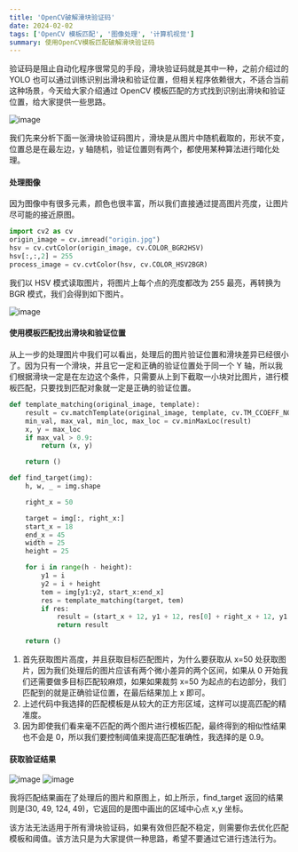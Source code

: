 ```yaml
---
title: 'OpenCV破解滑块验证码'
date: 2024-02-02
tags: ['OpenCV 模板匹配', '图像处理', '计算机视觉']
summary: 使用OpenCV模板匹配破解滑块验证码
---
```


验证码是阻止自动化程序很常见的手段，滑块验证码就是其中一种，之前介绍过的 YOLO 也可以通过训练识别出滑块和验证位置，但相关程序依赖很大，不适合当前这种场景，今天给大家介绍通过 OpenCV 模板匹配的方式找到识别出滑块和验证位置，给大家提供一些思路。

![image](https://s2.loli.net/2024/02/02/QFevkHSDKdR1cxP.jpg)

我们先来分析下面一张滑块验证码图片，滑块是从图片中随机截取的，形状不变，位置总是在最左边，y 轴随机，验证位置则有两个，都使用某种算法进行暗化处理。

#### 处理图像

因为图像中有很多元素，颜色也很丰富，所以我们直接通过提高图片亮度，让图片尽可能的接近原图。

```python
import cv2 as cv
origin_image = cv.imread("origin.jpg")
hsv = cv.cvtColor(origin_image, cv.COLOR_BGR2HSV)
hsv[:,:,2] = 255
process_image = cv.cvtColor(hsv, cv.COLOR_HSV2BGR)
```

我们以 HSV 模式读取图片，将图片上每个点的亮度都改为 255 最亮，再转换为 BGR 模式，我们会得到如下图片。

![image](https://s2.loli.net/2024/02/02/jHAMgUcRosbFfm2.jpg)

#### 使用模板匹配找出滑块和验证位置

从上一步的处理图片中我们可以看出，处理后的图片验证位置和滑块差异已经很小了。因为只有一个滑块，并且它一定和正确的验证位置处于同一个 Y 轴，所以我们根据滑块一定是在左边这个条件，只需要从上到下截取一小块对比图片，进行模板匹配，只要找到匹配对象就一定是正确的验证位置。

```python
def template_matching(original_image, template):
    result = cv.matchTemplate(original_image, template, cv.TM_CCOEFF_NORMED)
    min_val, max_val, min_loc, max_loc = cv.minMaxLoc(result)
    x, y = max_loc
    if max_val > 0.9:
        return (x, y)

    return ()

def find_target(img):
    h, w, _ = img.shape

    right_x = 50

    target = img[:, right_x:]
    start_x = 18
    end_x = 45
    width = 25
    height = 25

    for i in range(h - height):
        y1 = i
        y2 = i + height
        tem = img[y1:y2, start_x:end_x]
        res = template_matching(target, tem)
        if res:
            result = (start_x + 12, y1 + 12, res[0] + right_x + 12, y1 + 12)
            return result

    return ()
```

1. 首先获取图片高度，并且获取目标匹配图片，为什么要获取从 x=50 处获取图片，因为我们处理后的图片应该有两个微小差异的两个区间，如果从 0 开始我们还需要做多目标匹配较麻烦，如果如果裁剪 x=50 为起点的右边部分，我们匹配到的就是正确验证位置，在最后结果加上 x 即可。
2. 上述代码中我选择的匹配模板是从较大的正方形区域，这样可以提高匹配的精准度。
3. 因为即使我们看来毫不匹配的两个图片进行模板匹配，最终得到的相似性结果也不会是 0，所以我们要控制阈值来提高匹配准确性，我选择的是 0.9。

#### 获取验证结果

![image](https://s2.loli.net/2024/02/02/mQx9MKZa4GPVhjy.jpg)
![image](https://s2.loli.net/2024/02/02/WbpGBOoIAw76fXM.jpg)

我将匹配结果画在了处理后的图片和原图上，如上所示，find_target 返回的结果则是(30, 49, 124, 49)，它返回的是图中画出的区域中心点 x,y 坐标。

该方法无法适用于所有滑块验证码，如果有效但匹配不稳定，则需要你去优化匹配模板和阈值。该方法只是为大家提供一种思路，希望不要通过它进行违法行为。
